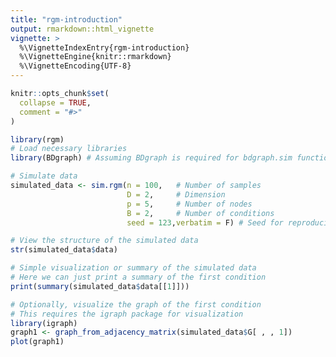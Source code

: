 ```yaml
---
title: "rgm-introduction"
output: rmarkdown::html_vignette
vignette: >
  %\VignetteIndexEntry{rgm-introduction}
  %\VignetteEngine{knitr::rmarkdown}
  %\VignetteEncoding{UTF-8}
---
```


```r
knitr::opts_chunk$set(
  collapse = TRUE,
  comment = "#>"
)
```

```r
library(rgm)
# Load necessary libraries
library(BDgraph) # Assuming BDgraph is required for bdgraph.sim function

# Simulate data
simulated_data <- sim.rgm(n = 100,   # Number of samples
                          D = 2,     # Dimension
                          p = 5,     # Number of nodes
                          B = 2,     # Number of conditions
                          seed = 123,verbatim = F) # Seed for reproducibility

# View the structure of the simulated data
str(simulated_data$data)

```




```r
# Simple visualization or summary of the simulated data
# Here we can just print a summary of the first condition
print(summary(simulated_data$data[[1]]))

# Optionally, visualize the graph of the first condition
# This requires the igraph package for visualization
library(igraph)
graph1 <- graph_from_adjacency_matrix(simulated_data$G[ , , 1])
plot(graph1)
```
